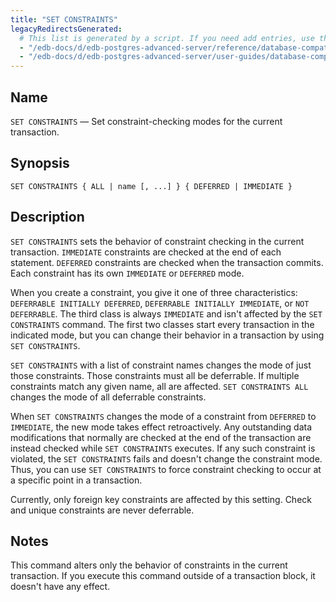 ```yaml
---
title: "SET CONSTRAINTS"
legacyRedirectsGenerated:
  # This list is generated by a script. If you need add entries, use the `legacyRedirects` key.
  - "/edb-docs/d/edb-postgres-advanced-server/reference/database-compatibility-for-oracle-developers-reference-guide/9.6/Database_Compatibility_for_Oracle_Developers_Reference_Guide.1.089.html"
  - "/edb-docs/d/edb-postgres-advanced-server/user-guides/database-compatibility-for-oracle-developers-guide/9.5/Database_Compatibility_for_Oracle_Developers_Guide.1.115.html"
---
```


<div id="set_constraints" class="registered_link"></div>

## Name

`SET CONSTRAINTS` &mdash; Set constraint-checking modes for the current transaction.

## Synopsis

```text
SET CONSTRAINTS { ALL | name [, ...] } { DEFERRED | IMMEDIATE }
```

## Description

`SET CONSTRAINTS` sets the behavior of constraint checking in the current transaction. `IMMEDIATE` constraints are checked at the end of each statement. `DEFERRED` constraints are checked when the transaction commits. Each constraint has its own `IMMEDIATE` or `DEFERRED` mode.

When you create a constraint, you give it one of three characteristics: `DEFERRABLE INITIALLY DEFERRED`, `DEFERRABLE INITIALLY IMMEDIATE`, or `NOT DEFERRABLE`. The third class is always `IMMEDIATE` and isn't affected by the `SET CONSTRAINTS` command. The first two classes start every transaction in the indicated mode, but you can change their behavior in a transaction by using `SET CONSTRAINTS`.

`SET CONSTRAINTS` with a list of constraint names changes the mode of just those constraints. Those constraints must all be deferrable. If multiple constraints match any given name, all are affected. `SET CONSTRAINTS ALL` changes the mode of all deferrable constraints.

When `SET CONSTRAINTS` changes the mode of a constraint from `DEFERRED` to `IMMEDIATE`, the new mode takes effect retroactively. Any outstanding data modifications that normally are checked at the end of the transaction are instead checked while `SET CONSTRAINTS` executes. If any such constraint is violated, the `SET CONSTRAINTS` fails and doesn't change the constraint mode. Thus, you can use `SET CONSTRAINTS` to force constraint checking to occur at a specific point in a transaction.

Currently, only foreign key constraints are affected by this setting. Check and unique constraints are never deferrable.

## Notes

This command alters only the behavior of constraints in the current transaction. If you execute this command outside of a transaction block, it doesn't have any effect.
